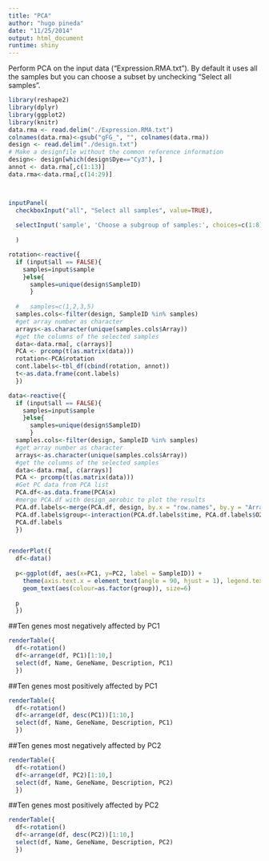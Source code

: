 ```yaml
---
title: "PCA"
author: "hugo pineda"
date: "11/25/2014"
output: html_document
runtime: shiny
---
```


Perform PCA on the input data ("Expression.RMA.txt"). By default it uses all the samples but you can choose a subset by unchecking "Select all samples".
```r
library(reshape2)
library(dplyr)
library(ggplot2)
library(knitr)
data.rma <- read.delim("./Expression.RMA.txt") 
colnames(data.rma)<-gsub("gFG_", "", colnames(data.rma))
design <- read.delim("./design.txt")
# Make a designfile without the common reference information
design<- design[which(design$Dye=="Cy3"), ]
annot <- data.rma[,c(1:13)]
data.rma<-data.rma[,c(14:29)]



inputPanel(
  checkboxInput("all", "Select all samples", value=TRUE),
  
  selectInput('sample', 'Choose a subgroup of samples:', choices=c(1:8), multiple=TRUE, selectize=TRUE)
  
  )

rotation<-reactive({
  if (input$all == FALSE){
    samples=input$sample
    }else{
      samples=unique(design$SampleID)
      }
  
  #   samples=c(1,2,3,5)
  samples.cols<-filter(design, SampleID %in% samples)
  #get array number as character
  arrays<-as.character(unique(samples.cols$Array))
  #get the columns of the selected samples
  data<-data.rma[, c(arrays)]
  PCA <- prcomp(t(as.matrix(data)))
  rotation<-PCA$rotation
  cont.labels<-tbl_df(cbind(rotation, annot))
  t<-as.data.frame(cont.labels)
  })

data<-reactive({
  if (input$all == FALSE){
    samples=input$sample
    }else{
      samples=unique(design$SampleID)
      }
  samples.cols<-filter(design, SampleID %in% samples)
  #get array number as character
  arrays<-as.character(unique(samples.cols$Array))
  #get the columns of the selected samples
  data<-data.rma[, c(arrays)]
  PCA <- prcomp(t(as.matrix(data)))
  #Get PC data from PCA list
  PCA.df<-as.data.frame(PCA$x)
  #merge PCA.df with design_aerobic to plot the results
  PCA.df.labels<-merge(PCA.df, design, by.x = "row.names", by.y = "Array")
  PCA.df.labels$group<-interaction(PCA.df.labels$time, PCA.df.labels$O2)
  PCA.df.labels
  })


renderPlot({
  df<-data()
  
  p<-ggplot(df, aes(x=PC1, y=PC2, label = SampleID)) + 
    theme(axis.text.x = element_text(angle = 90, hjust = 1), legend.text = element_text(size = 12)) +
    geom_text(aes(colour=as.factor(group)), size=6)
  
  p
  })

```

##Ten genes most negatively affected by PC1
```r

renderTable({
  df<-rotation()
  df<-arrange(df, PC1)[1:10,]
  select(df, Name, GeneName, Description, PC1)                
  })

```


##Ten genes most positively affected by PC1
```r

renderTable({
  df<-rotation()
  df<-arrange(df, desc(PC1))[1:10,]
  select(df, Name, GeneName, Description, PC1)                
  })

```

##Ten genes most negatively affected by PC2
```r

renderTable({
  df<-rotation()
  df<-arrange(df, PC2)[1:10,]
  select(df, Name, GeneName, Description, PC2)                
  })

```


##Ten genes most positively affected by PC2
```r

renderTable({
  df<-rotation()
  df<-arrange(df, desc(PC2))[1:10,]
  select(df, Name, GeneName, Description, PC2)                
  })

```